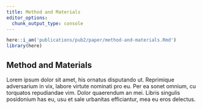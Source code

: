 ```yaml
---
title: Method and Materials
editor_options:
  chunk_output_type: console
---
```


```r
here::i_am('publications/pub2/paper/method-and-materials.Rmd')
library(here)
```

## Method and Materials

Lorem ipsum dolor sit amet, his ornatus disputando ut.
Reprimique adversarium in vix, labore virtute nominati pro eu.
Per ea sonet omnium, cu torquatos repudiandae vim. Dolor quaerendum an mei.
Libris singulis posidonium has eu, usu et sale urbanitas efficiantur, mea eu eros delectus.
